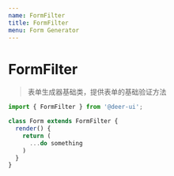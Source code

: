 ```yaml
---
name: FormFilter
title: FormFilter
menu: Form Generator
---
```


# FormFilter

> 表单生成器基础类，提供表单的基础验证方法

```jsx static
import { FormFilter } from '@deer-ui';

class Form extends FormFilter {
  render() {
    return (
      ...do something
    )
  }
}
```
